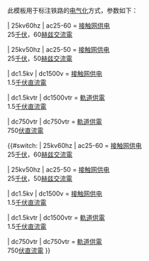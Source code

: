 {{noteTA|G1=物理學|G2=Transport}}
<noinclude>
此模板用于标注铁路的[[电气化铁路|电气化]]方式，参数如下：

| 25kv60hz | ac25-60 = [[接触网供电]]<br>25[[伏特|千伏]]，60[[赫兹]][[交流電]]

| 25kv50hz | ac25-50 = [[接触网供电]]<br>25[[伏特|千伏]]，50[[赫兹]][[交流電]]

| dc1.5kv | dc1500v = [[接触网供电]]<br>1.5[[伏特|千伏]][[直流電]]

| dc1.5kvtr | dc1500vtr = [[軌道供電]]<br>1.5[[伏特|千伏]][[直流電]]

| dc750vtr | dc750vtr = [[軌道供電]]<br>750[[伏特|伏]][[直流電]]
</noinclude>

{{#switch:{{{1}}}
| 25kv60hz | ac25-60 = [[接触网供电]]<br>25[[伏特|千伏]]，60[[赫兹]][[交流電]]

| 25kv50hz | ac25-50 = [[接触网供电]]<br>25[[伏特|千伏]]，50[[赫兹]][[交流電]]

| dc1.5kv | dc1500v = [[接触网供电]]<br>1.5[[伏特|千伏]][[直流電]]

| dc1.5kvtr | dc1500vtr = [[軌道供電]]<br>1.5[[伏特|千伏]][[直流電]]

| dc750vtr | dc750vtr = [[軌道供電]]<br>750[[伏特|伏]][[直流電]]
}}
